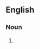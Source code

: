 {{also|Neogrammarians}}

==English==

===Noun===
{{head|en|noun form}}

# {{plural of|neogrammarian|lang=en}}